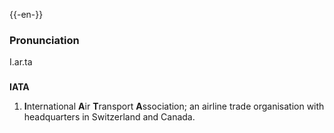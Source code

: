 {{-en-}}

===Pronunciation===
I.ar.ta

==={{Acronym}}===
'''IATA'''
#'''I'''nternational '''A'''ir '''T'''ransport '''A'''ssociation; an airline trade organisation with headquarters in Switzerland and Canada.

<!-- Since it seems to be both Acronym & Abbreviation, listing it in both categories.  -->
{{cat|Abbreviations, Acronyms and Initialisms}}
{{cat|Abbreviation}}